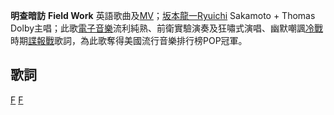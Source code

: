 {{Multiple issues|
{{Unreferenced|time=2022-01-27T18:03:55+00:00}}
{{Orphan|time=2022-01-27T18:03:55+00:00}}
}}
'''明查暗訪''' '''Field Work''' 英語歌曲及[[MV|MV]]；[[坂本龍一|坂本龍一]]Ryuichi Sakamoto + Thomas Dolby主唱；此歌[[電子音樂|電子音樂]]流利純熟、前衛實驗演奏及狂嘯式演唱、幽默嘲諷[[冷戰|冷戰]]時期[[諜報戰|諜報戰]]歌詞，為此歌奪得美國流行音樂排行榜POP冠軍。

==歌詞==


[[Category:英語歌曲|F]]
[[Category:美國歌曲|F]]